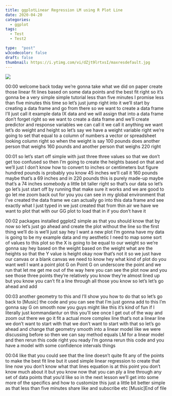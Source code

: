 ```yaml
---
title: ggplotLinear Regression LM using R Plot Line
date: 2020-04-20
categories:
  - ggplot
tags:
  - Test
  - Test2

type:  "post"
w3codecolor: false
draft: false
thumbnail: https://i.ytimg.com/vi/dZjt9lrtxsI/maxresdefault.jpg
---
```


<a href="https://www.youtube.com/watch?v=dZjt9lrtxsI">
<img src="auto-posts/images/09-ggplot-PlotCOVID19coronavirusDatausingRdplyrandggplot.webm.jpg">
</a>









00:00
welcome back today we're gonna take what
we did on paper create those linear fit lines based on some data points and the
best fit right so it's gonna be a very simple simple tutorial less than five
minutes I promise less than five minutes this time so let's just jump right into
it we'll start by creating a data frame and go from there so we want to create a
data frame I'll just call it example data IX data and we will assign that
into a data frame don't forget right so we want to create a data frame and we'll
create predictor and response variables we can call it we call it anything we
want let's do weight and height so let's say we have a weight variable right
we're going to set that equal to a column of numbers a vector or
spreadsheet looking column right so when the weight is say 100 pounds does
another person that weighs 160 pounds and another person that weighs 220 right

00:01
so let's start off simple with just three three values so that we don't get
too confused so then I'm going to create
the heights based on that and we'll just
I don't know how to convert to inches or
centimeters but figure hundred pounds is probably you know 45 inches we'll call
it 160 pounds maybe that's a 69 inches and in 220 pounds this is purely made-up
maybe that's a 74 inches somebody a little bit taller right so that's our
data so let's go let's just start off by running that make sure it works and we
are good to go let me zoom back out for you you can see in my global environment
that I've created the data frame we can actually go into this data frame and see
exactly what I just typed in we just created that from thin air we have we
want to plot that with our GG plot to load that in if you don't have it

00:02
packages installed ggplot2 simple as that you should know that by now
so let's just go ahead and create the plot without the line so the first thing
we'll do is we'll just say hey I want a new plot I'm gonna have my data is going
to be my example data and my aesthetic I need to map some
sort of values to this plot so the X is going to be equal to our weight so we're
gonna say hey based on the weight based on the weight what are the heights so
that the Y value is height okay now that's not it so we just have our canvas
or a blank canvas we need to know hey what kind of plot do you want well I
want a point plot G on Point G on underscore the point and we run that let
me get me out of the way here you can see the plot now and you see those three
points they're relatively you know they're almost lined up but you know you
can't fit a line through all those you know so let's let's go ahead and add

00:03
another geometry to this and I'll show you how to do that so let's go back to
[Music] the code and you can see that I'm just
gonna add to this I'm gonna say G on smooth now you guys might like this it's
kind of fun if I literally just kommandantur on this you'll see once I
get out of the way and zoom out there we go it fit a actual more complex line
that's not a linear line we don't want to start with that we don't want to
start with that so let's go ahead and change that geometry smooth into a
linear model like we were discussing before so then we can say method equals
LM for a linear model and then rerun this code right you ready I'm gonna
rerun this code and you have a model with some confidence intervals things

00:04
like that you could see that the line doesn't quite fit any of the points to
make the best fit line but it used simple linear regression to create that
line now you don't know what that lines equation is at this point you don't know
much about it but you know now that you can ply a line through any set of data
points that you'd like so in the next lesson we'll get into some more of the
specifics and how to customize this just a little bit better
simple as that less than five minutes share like and subscribe etc [Music]End of file

